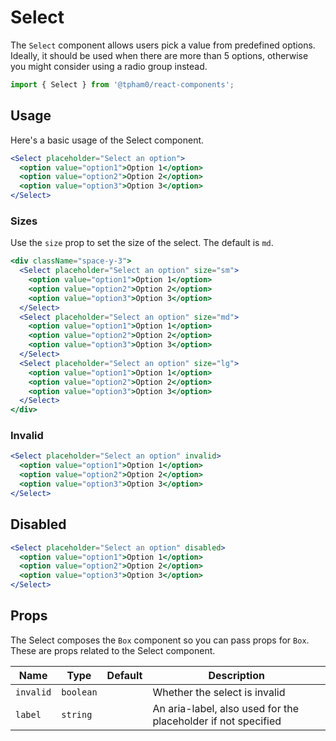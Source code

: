 
<SEO
  title="Select"
  description="The Select component allows users pick a value from predefined options. Ideally, it should be used when there are more than 5 options, otherwise you might consider using a radio group instead."
/>

# Select

The `Select` component allows users pick a value from predefined options. Ideally, it should be used when there are more than 5 options, otherwise you might consider using a radio group instead.

```js
import { Select } from '@tpham0/react-components';
```

## Usage

Here's a basic usage of the Select component.

```jsx
<Select placeholder="Select an option">
  <option value="option1">Option 1</option>
  <option value="option2">Option 2</option>
  <option value="option3">Option 3</option>
</Select>
```

### Sizes

Use the `size` prop to set the size of the select. The default is `md`.

```jsx
<div className="space-y-3">
  <Select placeholder="Select an option" size="sm">
    <option value="option1">Option 1</option>
    <option value="option2">Option 2</option>
    <option value="option3">Option 3</option>
  </Select>
  <Select placeholder="Select an option" size="md">
    <option value="option1">Option 1</option>
    <option value="option2">Option 2</option>
    <option value="option3">Option 3</option>
  </Select>
  <Select placeholder="Select an option" size="lg">
    <option value="option1">Option 1</option>
    <option value="option2">Option 2</option>
    <option value="option3">Option 3</option>
  </Select>
</div>
```

### Invalid

```jsx
<Select placeholder="Select an option" invalid>
  <option value="option1">Option 1</option>
  <option value="option2">Option 2</option>
  <option value="option3">Option 3</option>
</Select>
```

## Disabled

```jsx
<Select placeholder="Select an option" disabled>
  <option value="option1">Option 1</option>
  <option value="option2">Option 2</option>
  <option value="option3">Option 3</option>
</Select>
```

## Props

The Select composes the `Box` component so you can pass props for
`Box`. These are props related to the Select component.

| Name      | Type      | Default | Description                                                   |
| --------- | --------- | ------- | ------------------------------------------------------------- |
| `invalid` | `boolean` |         | Whether the select is invalid                                 |
| `label`   | `string`  |         | An aria-label, also used for the placeholder if not specified |
